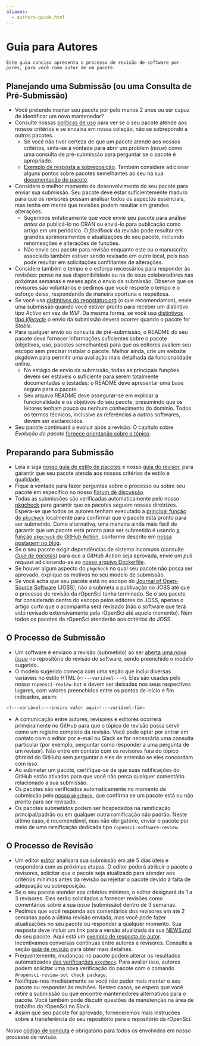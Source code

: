 ```yaml
---
aliases: 
  - authors-guide.html
---
```


# Guia para Autores {#authors-guide}

```block
Este guia conciso apresenta o processo de revisão de software por pares, para você como autor de um pacote.
```

## Planejando uma Submissão (ou uma Consulta de Pré-Submissão) {#planning-a-submission-or-a-pre-submission-enquiry}

- Você pretende manter seu pacote por pelo menos 2 anos ou ser capaz de identificar um novo mantenedor?
- Consulte nossas [políticas de uso](#policies) para ver se o seu pacote atende aos nossos critérios e se encaixa em nossa coleção, não se sobrepondo a outros pacotes.
  - Se você não tiver certeza de que um pacote atende aos nossos critérios, sinta-se à vontade para abrir um problem (_issue_) como uma consulta de pré-submissão para perguntar se o pacote é apropriado.
  - [Exemplo de resposta a sobreposição](https://github.com/ropensci/software-review/issues/199#issuecomment-375358362). Também considere adicionar alguns pontos sobre pacotes semelhantes ao seu na sua [documentação do pacote](#docs-general).
- Considere o melhor momento de desenvolvimento do seu pacote para enviar sua submissão. Seu pacote deve estar suficientemente maduro para que os revisores possam analisar todos os aspectos essenciais, mas tenha em mente que revisões podem resultar em grandes alterações.
  - Sugerimos enfaticamente que você envie seu pacote para análise *antes de* publicá-lo no CRAN ou enviá-lo para publicação como artigo em um periódico. O _feedback_ da revisão pode resultar em grandes aprimoramentos e atualizações do seu pacote, incluindo renomeações e alterações de funções.
  - Não envie seu pacote para revisão enquanto este ou o manuscrito associado também estiver sendo revisado em outro local, pois isso pode resultar em solicitações conflitantes de alterações.
- Considere também o tempo e o esforço necessários para responder às revisões: pense na sua disponibilidade ou na de seus colaboradores nas próximas semanas e meses após o envio da submissão. Observe que os revisores são voluntários e pedimos que você respeite o tempo e o esforço deles, respondendo de maneira oportuna e respeitosa.
- Se você usa [distintivos do repostatus.org](https://www.repostatus.org/) (o que recomendamos), envie uma submissão quando você estiver pronto para receber um distintivo tipo _Active_ em vez de _WIP_. Da mesma forma, se você usa [distintivos tipo _lifecycle_](https://www.tidyverse.org/lifecycle/) o envio da submissão deverá ocorrer quando o pacote for _Stable_.
- Para qualquer envio ou consulta de pré-submissão, o README do seu pacote deve fornecer informações suficientes sobre o pacote (objetivos, uso, pacotes semelhantes) para que os editores avaliem seu escopo sem precisar instalar o pacote. Melhor ainda, crie um website pkgdown para permitir uma avaliação mais detalhada da funcionalidade online.
  - No estágio de envio da submissão, todas as principais funções devem ser estáveis o suficiente para serem totalmente documentadas e testadas; o README deve apresentar uma base segura para o pacote.
  - Seu arquivo README deve assegurar-se em explicar a funcionalidade e os objetivos do seu pacote, presumindo que os leitores tenham pouco ou nenhum conhecimento do domínio. Todos os termos técnicos, inclusive as referências a outros softwares, devem ser esclarecidos.
- Seu pacote continuará a evoluir após a revisão. O capítulo sobre *Evolução do pacote* [fornece orientação sobre o tópico](#evolution).

## Preparando para Submissão {#preparing-for-submission}

- Leia e siga [nosso guia de estilo de pacotes](#building) e nosso [guia do revisor](#preparereview), para garantir que seu pacote atenda aos nossos critérios de estilo e qualidade.
- Fique à vontade para fazer perguntas sobre o processo ou sobre seu pacote em específico no nosso [Fórum de discussão](https://discuss.ropensci.org).
- Todas as submissões são verificadas automaticamente pelo nosso [pkgcheck](https://docs.ropensci.org/pkgcheck/) para garantir que os pacotes seguem nossas diretrizes. Espera-se que todos os autores tenham executado a [principal função do `pkgcheck`](https://docs.ropensci.org/pkgcheck/reference/pkgcheck.html) localmente para confirmar que o pacote está pronto para ser submetido. Como alternativa, uma maneira ainda mais fácil de garantir que um pacote está pronto para ser submetido é usando [a função `pkgcheck` do GitHub Action](https://github.com/ropensci-review-tools/pkgcheck-action), conforme descrito em [nossa postagem no blog](https://ropensci.org/blog/2022/02/01/pkgcheck-action/).
- Se o seu pacote exigir dependências de sistema incomuns (consulte [*Guia de pacotes*](#pkgdependencies)) para que a _GitHub Action_ seja aprovada, envie um _pull request_ adicionando-as ao [nosso arquivo Dockerfile](https://github.com/ropensci-review-tools/pkgcheck/blob/main/Dockerfile).
- Se houver algum aspecto do `pkgcheck` no qual seu pacote não possa ser aprovado, explique os motivos no seu modelo de submissão.
- Se você acha que seu pacote está no escopo do
  [Journal of Open-Source Software](https://joss.theoj.org/) (JOSS), não o submeta a publivação no JOSS até que o processo de revisão da rOpenSci tenha terminado. Se o seu pacote for considerado dentro do escopo pelos editores do JOSS, apenas o artigo curto que o acompanha será revisado (não o software que terá sido revisado extensivamente pela rOpenSci até aquele momento). Nem todos os pacotes da rOpenSci atenderão aos critérios do JOSS.

## O Processo de Submissão {#the-submission-process}

- Um software é enviado a revisão (submetido) ao ser  [aberta uma nova _issue_](https://github.com/ropensci/software-review/issues/new/choose) no repositório de revisão do software, sendo preenchido o modelo sugerido.
- O modelo sugerido começa com uma seção que inclui diversas variáveis no estilo HTML (`<!---variável--->`). Elas são usadas pelo nosso `ropensci-review-bot` e devem ser deixadas nos seus respectivos lugares, com valores preenchidos entre os pontos de início e fim indicados, assim:

```bash
<!---variável--->insira valor aqui<!---variável-fim>
```

- A comunicação entre autores, revisores e editores ocorrerá primeiramente no GitHub para que o tópico de revisão possa servir como um registro completo da revisão. Você pode optar por entrar em contato com o editor por e-mail ou Slack se for necessária uma consulta particular (por exemplo, perguntar como responder a uma pergunta de um revisor). Não entre em contato com os revisores fora do tópico (_thread_ do GitHub) sem perguntar a eles de antemão se eles concordam com isso.
- Ao submeter um pacote, certifique-se de que suas notificações do GitHub estão ativadas para que você não perca qualquer comentário relacionado a sua submissão.
- Os pacotes são verificados automaticamente no momento de submissão pelo [nosso `pkgcheck`](https://docs.ropensci.org/pkgcheck), que confirma se um pacote está ou não pronto para ser revisado.
- Os pacotes submetidos podem ser hospedados na ramificação principal/padrão ou em qualquer outra ramificação não padrão. Neste último caso, é recomendável, mas não obrigatório, enviar o pacote por meio de uma ramificação dedicada tipo `ropensci-software-review`.

## O Processo de Revisão {#the-review-process}

- Um editor [editor](#editors) analisará sua submissão em até 5 dias úteis e responderá com as próximas etapas. O editor poderá atribuir o pacote a revisores, solicitar que o pacote seja atualizado para atender aos critérios mínimos antes da revisão ou rejeitar o pacote devido à falta de adequação ou sobreposição.
- Se o seu pacote atender aos critérios mínimos, o editor designará de 1 a 3 revisores. Eles serão solicitados a fornecer revisões como comentários sobre a sua _issue_ (submissão) dentro de 3 semanas.
- Pedimos que você responda aos comentários dos revisores em até 2 semanas após a última revisão enviada, mas você pode fazer atualizações no seu pacote ou responder a qualquer momento. Sua resposta deve incluir um link para a versão atualizada da sua [NEWS.md](#news) do seu pacote. Aqui está um [exemplo de resposta de autor](https://github.com/ropensci/software-review/issues/160#issuecomment-355043656).  Incentivamos conversas contínuas entre autores e revisores. Consulte a seção [guia de revisão](#reviewerguide) para obter mais detalhes.
- Frequentemente, mudanças no pacote podem alterar os resultados automatizados [das verificações `pkgcheck`](https://docs.ropensci.org/pkgcheck). Para avaliar isso, autores podem solicitar uma nova verificação do pacote com o comando `@ropensci-review-bot check package`.
- Notifique-nos imediatamente se você não puder mais manter o seu pacote ou responder às revisões. Nestes casos, se espera que você retire a submissão ou que encontre mantenedores alternativos para o pacote. Você também pode discutir questões de manutenção na área de trabalho da rOpenSci no Slack.
- Assim que seu pacote for aprovado, forneceremos mais instruções sobre a transferência do seu repositório para o repositório da rOpenSci.

Nosso [código de conduta](#code-of-conduct) é obrigatório para todos os envolvidos em nosso processo de revisão.


